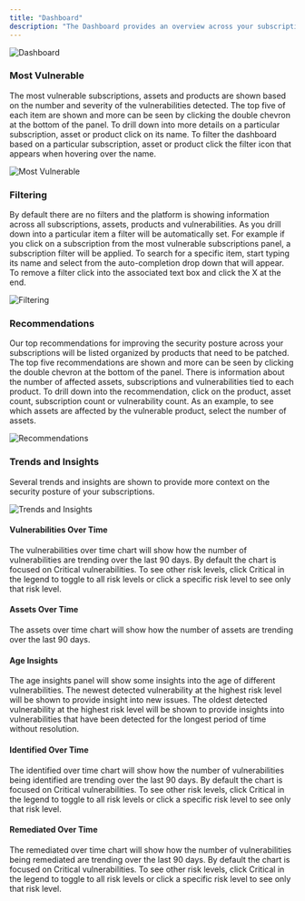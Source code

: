 ```yaml
---
title: "Dashboard"
description: "The Dashboard provides an overview across your subscriptions of the most vulnerable items, our recommendations and a series of trends and insights.  This page may be used for prioritizing actions to take and drilling down for additional information."
---
```


<Frame type="glass">
  <img src="/images/dashboard.png" alt="Dashboard" />
</Frame>

### Most Vulnerable

The most vulnerable subscriptions, assets and products are shown based on the number and severity of the vulnerabilities detected.  The top five of each item are shown and more can be seen by clicking the double chevron at the bottom of the panel.  To drill down into more details on a particular subscription, asset or product click on its name.  To filter the dashboard based on a particular subscription, asset or product click the filter icon that appears when hovering over the name.

<Frame type="glass">
  <img src="/images/dashboard-most-vulnerable.png" alt="Most Vulnerable" />
</Frame>

### Filtering

By default there are no filters and the platform is showing information across all subscriptions, assets, products and vulnerabilities.  As you drill down into a particular item a filter will be automatically set.  For example if you click on a subscription from the most vulnerable subscriptions panel, a subscription filter will be applied.  To search for a specific item, start typing its name and select from the auto-completion drop down that will appear.  To remove a filter click into the associated text box and click the X at the end.

<Frame type="glass">
  <img src="/images/dashboard-filters.png" alt="Filtering" />
</Frame>

### Recommendations

Our top recommendations for improving the security posture across your subscriptions will be listed organized by products that need to be patched.  The top five recommendations are shown and more can be seen by clicking the double chevron at the bottom of the panel.  There is information about the number of affected assets, subscriptions and vulnerabilities tied to each product.  To drill down into the recommendation, click on the product, asset count, subscription count or vulnerability count.  As an example, to see which assets are affected by the vulnerable product, select the number of assets.

<Frame type="glass">
  <img src="/images/dashboard-recommendations.png" alt="Recommendations" />
</Frame>

### Trends and Insights

Several trends and insights are shown to provide more context on the security posture of your subscriptions.

<Frame type="glass">
  <img src="/images/dashboard-trends-insights.png" alt="Trends and Insights" />
</Frame>

#### Vulnerabilities Over Time

The vulnerabilities over time chart will show how the number of vulnerabilities are trending over the last 90 days.  By default the chart is focused on Critical vulnerabilities.  To see other risk levels, click Critical in the legend to toggle to all risk levels or click a specific risk level to see only that risk level.

#### Assets Over Time

The assets over time chart will show how the number of assets are trending over the last 90 days.

#### Age Insights

The age insights panel will show some insights into the age of different vulnerabilities.  The newest detected vulnerability at the highest risk level will be shown to provide insight into new issues.  The oldest detected vulnerability at the highest risk level will be shown to provide insights into vulnerabilities that have been detected for the longest period of time without resolution.

#### Identified Over Time

The identified over time chart will show how the number of vulnerabilities being identified are trending over the last 90 days.  By default the chart is focused on Critical vulnerabilities.  To see other risk levels, click Critical in the legend to toggle to all risk levels or click a specific risk level to see only that risk level.

#### Remediated Over Time

The remediated over time chart will show how the number of vulnerabilities being remediated are trending over the last 90 days.  By default the chart is focused on Critical vulnerabilities.  To see other risk levels, click Critical in the legend to toggle to all risk levels or click a specific risk level to see only that risk level.
